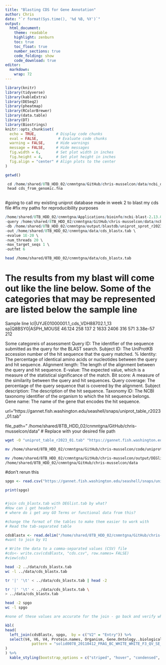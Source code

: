```yaml
---
title: "Blasting CDS for Gene Annotation"
author: Chris
date: "`r format(Sys.time(), '%d %B, %Y')`"  
output: 
  html_document:
    theme: readable
    highlight: zenburn
    toc: true
    toc_float: true
    number_sections: true
    code_folding: show
    code_download: true
editor: 
  markdown: 
    wrap: 72
---
```


```r
library(knitr)
library(tidyverse)
library(kableExtra)
library(DESeq2)
library(pheatmap)
library(RColorBrewer)
library(data.table)
library(DT)
library(Biostrings)
knitr::opts_chunk$set(
  echo = TRUE,         # Display code chunks
  eval = FALSE,         # Evaluate code chunks
  warning = FALSE,     # Hide warnings
  message = FALSE,     # Hide messages
  fig.width = 6,       # Set plot width in inches
  fig.height = 4,      # Set plot height in inches
  fig.align = "center" # Align plots to the center
)
```

```r
getwd()
```
```r

 cd /home/shared/8TB_HDD_02/cnmntgna/GitHub/chris-musselcon/data/ncbi_dataset/data/GCA_900618805.1
 head cds_from_genomic.fna
 
```

#going to call my existing uniprot database made in week 2 to blast my cds file
#fix my paths for reproducibility purposes

```r


/home/shared/8TB_HDD_02/cnmntgna/Applications/bioinfo/ncbi-blast-2.13.0+/bin/blastx \
-query /home/shared/8TB_HDD_02/cnmntgna/GitHub/chris-musselcon/data/ncbi_dataset/data/GCA_900618805.1/cds_from_genomic.fna \
-db /home/shared/8TB_HDD_02/cnmntgna/output/blastdb/uniprot_sprot_r2023_01 \
-out /home/shared/8TB_HDD_02/cnmntgna/data/cds_blastx.tab \
-evalue 1E-20 \
-num_threads 20 \
-max_target_seqs 1 \
-outfmt 6
```
```bash

head /home/shared/8TB_HDD_02/cnmntgna/data/cds_blastx.tab

```


# The results from my blast will come out like the line below. Some of the categories that may be represented are listed below the sample line
Sample line
lcl|UYJE01000001.1_cds_VDH88702.1_13    sp|Q8BSY0|ASPH_MOUSE    46.124  258     137     2       1633   2406     316     571     3.38e-57        212

Some categoreis of assessment
Query ID: The identifier of the sequence submitted as the query for the BLAST search.
Subject ID: The UniProtKB accession number of the hit sequence that the query matched.
% Identity: The percentage of identical amino acids or nucleotides between the query and hit sequence.
Alignment length: The length of the alignment between the query and hit sequence.
E-value: The expected value, which is a measure of the statistical significance of the match.
Bit score: A measure of the similarity between the query and hit sequences.
Query coverage: The percentage of the query sequence that is covered by the alignment.
Subject description: The description of the hit sequence.
Taxonomy ID: The NCBI taxonomy identifier of the organism to which the hit sequence belongs.
Gene name: The name of the gene that encodes the hit sequence.

url="https://gannet.fish.washington.edu/seashell/snaps/uniprot_table_r2023_01.tab"  

file_path=" /home/shared/8TB_HDD_02/cnmntgna/GitHub/chris-musselcon/data"    # Replace with your desired file path
```bash

wget -O "uniprot_table_r2023_01.tab" "https://gannet.fish.washington.edu/seashell/snaps/uniprot_table_r2023_01.tab"

```

```bash

mv /home/shared/8TB_HDD_02/cnmntgna/GitHub/chris-musselcon/code/uniprot_table_r2023_01.tab  /home/shared/8TB_HDD_02/cnmntgna/GitHub/chris-musselcon/data

mv /home/shared/8TB_HDD_02/cnmntgna/GitHub/chris-musselcon/output/DEGlist.tab
/home/shared/8TB_HDD_02/cnmntgna/GitHub/chris-musselcon/data

```

#don't rerun this
```r

spgo <- read.csv("https://gannet.fish.washington.edu/seashell/snaps/uniprot_table_r2023_01.tab", sep = '\t', header = TRUE)

print(spgo)


#join cds_blastx.tab with DEGlist.tab by what?
#How can i get headers?
# where do i get any GO Terms or functional data from this?

#change the format of the tables to make them easier to work with
# Read the tab-separated table

cdsBlastx <- read.delim("/home/shared/8TB_HDD_02/cnmntgna/GitHub/chris-musselcon/data/cds_blastx.tab", sep = "\t", header= FALSE)
#want to join by V1

# Write the data to a comma-separated values (CSV) file
#cds<- write.csv(cdsBlastx, "cds.csv", row.names= FALSE)
#view(cds)


```

```bash

head -2 ../data/cds_blastx.tab
wc -l ../data/cds_blastx.tab

```

```bash
tr '|' '\t' < ../data/cds_blastx.tab | head -2
```

```bash
tr '|' '\t' < ../data/cds_blastx.tab \
> ../data/cds_blastx.tab
```

```bash
head -2 spgo
wc -l spgo
```

```r
#none of these values are accurate for the join - go back and verify what needs to be joined

kbl(
head(
  left_join(cdsBlastx, spgo,  by = c("V2" = "Entry")) %>%
  select(V4, V6, V4, Protein.names, Organism, Gene.Ontology..biological.process., Gene.Ontology.IDs) %>% mutate(V5 = str_replace_all(V1, 
            pattern = "solid0078_20110412_FRAG_BC_WHITE_WHITE_F3_QV_SE_trimmed", replacement = "Ab"))
)
) %>%
  kable_styling(bootstrap_options = c("striped", "hover", "condensed", "responsive"))

```